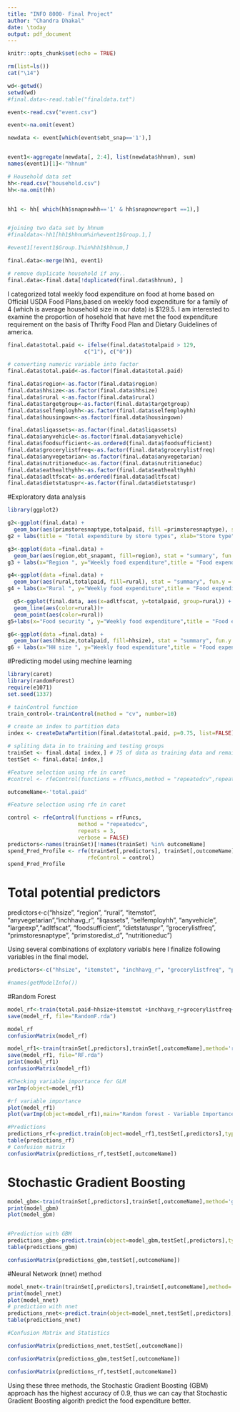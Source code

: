 ```yaml
---
title: "INFO 8000- Final Project"
author: "Chandra Dhakal"
date: \today
output: pdf_document
---
```


```r
knitr::opts_chunk$set(echo = TRUE)
```

```r
rm(list=ls())
cat("\14")
```
```r
wd<-getwd()
setwd(wd)
#final.data<-read.table("finaldata.txt")
```

```r
event<-read.csv("event.csv")

event<-na.omit(event)

newdata <- event[which(event$ebt_snap=='1'),]


event1<-aggregate(newdata[, 2:4], list(newdata$hhnum), sum)
names(event1)[1]<-"hhnum"

# Household data set
hh<-read.csv("household.csv")
hh<-na.omit(hh)


hh1 <- hh[ which(hh$snapnowhh=='1' & hh$snapnowreport ==1),]


#joining two data set by hhnum
#finaldata<-hh1[hh1$hhnum%in%event1$Group.1,]

#event1[!event1$Group.1%in%hh1$hhnum,]

final.data<-merge(hh1, event1)

# remove duplicate household if any.. 
final.data<-final.data[!duplicated(final.data$hhnum), ]
```


I categorized total weekly food expenditure on food at home based on Official USDA Food Plans,based on  weekly food expenditure for a family of 4 (which is average household size in our data) is $129.5. I am interested to examine the proportion of hosehold that have met the food expenditure requirement on the basis of Thrifty Food Plan and Dietary Guidelines of america. 

```r
final.data$total.paid <- ifelse(final.data$totalpaid > 129, 
                        c("1"), c("0")) 
```
```r
# converting numeric variable into factor 
final.data$total.paid<-as.factor(final.data$total.paid)

final.data$region<-as.factor(final.data$region)
final.data$hhsize<-as.factor(final.data$hhsize)
final.data$rural <-as.factor(final.data$rural)
final.data$targetgroup<-as.factor(final.data$targetgroup)
final.data$selfemployhh<-as.factor(final.data$selfemployhh)
final.data$housingown<-as.factor(final.data$housingown)

final.data$liqassets<-as.factor(final.data$liqassets)
final.data$anyvehicle<-as.factor(final.data$anyvehicle)
final.data$foodsufficient<-as.ordered(final.data$foodsufficient)
final.data$grocerylistfreq<-as.factor(final.data$grocerylistfreq)
final.data$anyvegetarian<-as.factor(final.data$anyvegetarian)
final.data$nutritioneduc<-as.factor(final.data$nutritioneduc)
final.data$eathealthyhh<-as.factor(final.data$eathealthyhh)
final.data$adltfscat<-as.ordered(final.data$adltfscat)
final.data$dietstatuspr<-as.factor(final.data$dietstatuspr)
```



#Exploratory data analysis

```r
library(ggplot2)

g2<-ggplot(final.data) + 
  geom_bar(aes(primstoresnaptype,totalpaid, fill =primstoresnaptype), stat = "summary", fun.y = "mean")
g2 + labs(title = "Total expenditure by store types", xlab="Store type", ylab="Weekly food expenditure $")
```

```r

g3<-ggplot(data =final.data) +
  geom_bar(aes(region,ebt_snapamt, fill=region), stat = "summary", fun.y = "mean")
g3 + labs(x="Region ", y="Weekly food expenditure",title = "Food expenditure by regions")
```
```r

g4<-ggplot(data =final.data) +
  geom_bar(aes(rural,totalpaid, fill=rural), stat = "summary", fun.y = "mean")
g4 + labs(x="Rural ", y="Weekly food expenditure",title = "Food expenditure by rural and urban region")
```

```r
  g5<-ggplot(final.data, aes(x=adltfscat, y=totalpaid, group=rural)) +
  geom_line(aes(color=rural))+
  geom_point(aes(color=rural))
g5+labs(x="Food security ", y="Weekly food expenditure",title = "Food expenditure  with food security levels")
```

```r
g6<-ggplot(data =final.data) +
  geom_bar(aes(hhsize,totalpaid, fill=hhsize), stat = "summary", fun.y = "mean")
g6 + labs(x="HH size ", y="Weekly food expenditure",title = "Food expenditure by HH size")
```

#Predicting model using mechine learning 
```r
library(caret)
library(randomForest)
require(e1071)
set.seed(1337)

# tainControl function
train_control<-trainControl(method = "cv", number=10)

# create an index to partition data
index <- createDataPartition(final.data$total.paid, p=0.75, list=FALSE)

# spliting data in to training and testing groups
trainSet <- final.data[ index,] # 75 of data as training data and remaining test data. 
testSet <- final.data[-index,]

#Feature selection using rfe in caret
#control <- rfeControl(functions = rfFuncs,method = "repeatedcv",repeats = 3,verbose = FALSE)

outcomeName<-'total.paid'

#Feature selection using rfe in caret

control <- rfeControl(functions = rfFuncs,
                      method = "repeatedcv",
                      repeats = 3,
                      verbose = FALSE)
predictors<-names(trainSet)[!names(trainSet) %in% outcomeName]
spend_Pred_Profile <- rfe(trainSet[,predictors], trainSet[,outcomeName],
                         rfeControl = control)
spend_Pred_Profile
```

# Total potential predictors

predictors<-c("hhsize", "region", "rural", "itemstot", "anyvegetarian","inchhavg_r", "liqassets", "selfemployhh", "anyvehicle", "largeexp","adltfscat", "foodsufficient", "dietstatuspr", "grocerylistfreq", "primstoresnaptype", "primstoredist_d", "nutritioneduc")


Using several combinations of explatory variabls here I finalize following variables in the final model. 

```r

predictors<-c("hhsize", "itemstot", "inchhavg_r", "grocerylistfreq", "primstoredist_d")

#names(getModelInfo())
```

#Random Forest

```r
model_rf<-train(total.paid~hhsize+itemstot +inchhavg_r+grocerylistfreq+primstoredist_d,method="rf", data=trainSet, trControl=train_control, na.action = na.omit)
save(model_rf, file="RandomF.rda")

model_rf
confusionMatrix(model_rf)

```


```r
model_rf1<-train(trainSet[,predictors],trainSet[,outcomeName],method='rf')
save(model_rf1, file="RF.rda")
print(model_rf1)
confusionMatrix(model_rf1)

#Checking variable importance for GLM
varImp(object=model_rf1)

#rf variable importance
plot(model_rf1)
plot(varImp(object=model_rf1),main="Random forest - Variable Importance")

#Predictions
predictions_rf<-predict.train(object=model_rf1,testSet[,predictors],type="raw")
table(predictions_rf)
# Confusion matrix
confusionMatrix(predictions_rf,testSet[,outcomeName])
```

# Stochastic Gradient Boosting

```r
model_gbm<-train(trainSet[,predictors],trainSet[,outcomeName],method='gbm')
print(model_gbm)
plot(model_gbm)


#Prediction with GBM
predictions_gbm<-predict.train(object=model_gbm,testSet[,predictors],type="raw")
table(predictions_gbm)

confusionMatrix(predictions_gbm,testSet[,outcomeName])
```

#Neural Network (nnet) method
```r
model_nnet<-train(trainSet[,predictors],trainSet[,outcomeName],method='nnet')
print(model_nnet)
plot(model_nnet)
# prediction with nnet
predictions_nnet<-predict.train(object=model_nnet,testSet[,predictors],type="raw")
table(predictions_nnet)

#Confusion Matrix and Statistics

confusionMatrix(predictions_nnet,testSet[,outcomeName])

confusionMatrix(predictions_gbm,testSet[,outcomeName])

confusionMatrix(predictions_rf,testSet[,outcomeName])
```

Using these three methods, the Stochastic Gradient Boosting (GBM) approach has the highest accuracy of 0.9, thus we can cay that Stochastic Gradient Boosting algorith predict the food expenditure better. 

